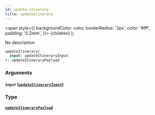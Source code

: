 ```yaml
---
id: update-itinerary
title: updateItinerary
---
```


<span
style={{
      backgroundColor: color,
      borderRadius: '2px',
      color: '#fff',
      padding: '0.2rem',
    }}>
{children}
</span>
);

No description

```graphql
updateItinerary(
  input: updateItineraryInput
): updateItineraryPayload

```

### Arguments

#### `input` ([`updateItineraryInput`](/v1/inputs/update-itinerary-input))

### Type

#### [`updateItineraryPayload`](/v1/objects/update-itinerary-payload)
